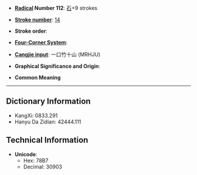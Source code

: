 * '''[[Wiktionary:Chinese radical index| Radical]] Number 112''': [[Wiktionary:Chinese radical index 石|石]]+9 strokes

* '''[[Wiktionary:Chinese total strokes index|Stroke number]]''': [[Wiktionary:Chinese total strokes index 14|14]]

* '''Stroke order''': 

* '''[[Wiktionary:Chinese four corner index|Four-Corner System]]''': 

* '''[[Wiktionary:Chinese Cangjie index|Cangjie input]]''': 一口竹十山 (MRHJU)

* '''Graphical Significance and Origin''': 

* '''Common Meaning'''

----

== Dictionary Information ==

* KangXi: 0833.291
* Hanyu Da Zidian: 42444.111

== Technical Information ==

* '''Unicode''':
** Hex: 78B7
** Decimal: 30903